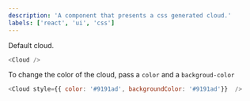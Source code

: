 ```yaml
---
description: 'A component that presents a css generated cloud.'
labels: ['react', 'ui', 'css']
---
```



Default cloud.

```js live
<Cloud />
```

To change the color of the cloud, pass a `color` and a `backgroud-color`
```js live
<Cloud style={{ color: '#9191ad', backgroundColor: '#9191ad'}}  />
```


